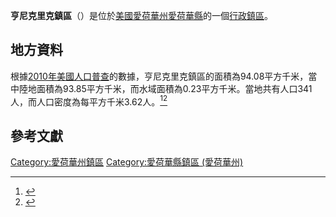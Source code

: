 {{noteTA
|G1=USState
|G2=地名
|G3=Unit
}}
{{Infobox settlement
|official_name            = 亨尼克里克鎮區
|native_name = Honey Creek Township
|settlement_type          = [[行政鎮區|行政鎮區]]
|image_skyline            = 
|imagesize                = 
|image_map                = 
|mapsize                  = 
|pushpin_map  =USA Iowa
|pushpin_label = 亨尼克里克鎮區
|pushpin_label_position   = top
|pushpin_map_caption      = 亨尼克里克鎮區在愛荷華州的位置
|subdivision_type         = [[世界政區索引|國家]]
|subdivision_type1        = [[美国州份|州份]]
|subdivision_type2        = [[愛荷華州行政区划|縣]]
|subdivision_name         = [[美国|美国]]
|subdivision_name1        = [[愛荷華州|愛荷華州]]
|subdivision_name2        = [[愛荷華縣_(愛荷華州)|愛荷華縣]]
|elevation_ft             = 899
|elevation_m              = 274
|timezone                 = [[北美中部時區|北美中部時區]]
|area_total_km2           = 94.08
|area_land_km2            = 93.85
|area_water_km2           = 0.23
|area_total_sq_mi         = 
|area_land_sq_mi          = 
|area_water_sq_mi         = 
|population_as_of         = [[2010年美國人口普查|2010]]
|population_footnotes     = 
|population_total         = 341
|population_density_km2   = auto
|population_density_sq_mi = auto
|utc_offset               = -6
|coordinates              = {{coord|41|49|50|N|92|15|01|W|type:city_region:US-AL_source:GNS-enwiki|display=inline,title}}
| coor_pinpoint           = 
| coordinates_footnotes   = 
|timezone_DST             = CDT
|utc_offset_DST           = -5
|postal_code_type         = [[美國郵區編號|郵區編號]]
|postal_code              = 
|area_code                = {{link-en|电话区号319|Area code 319|319}}
|blank_name = [[地名信息系统|GNIS ID]]
|blank_info = 468052
}}
'''亨尼克里克鎮區'''（{{lang-en|Honey Creek Township}}）是位於[[美國|美國]][[愛荷華州|愛荷華州]][[愛荷華縣_(愛荷華州)|愛荷華縣]]的一個[[行政鎮區|行政鎮區]]。

== 地方資料 ==
根據[[2010年美國人口普查|2010年美國人口普查]]的數據，亨尼克里克鎮區的面積為94.08平方千米，當中陸地面積為93.85平方千米，而水域面積為0.23平方千米。當地共有人口341人，而人口密度為每平方千米3.62人。<ref name="GR8">{{cite web|url=http://factfinder2.census.gov|publisher=[[美国人口调查局|美国人口调查局]]|accessdate=2011-05-14|title=American FactFinder|archive-date=2013-09-11|archive-url=https://web.archive.org/web/20130911234518/http://factfinder2.census.gov/|dead-url=no}}</ref><ref>{{cite web|url=https://www.citypopulation.de/en/usa/iowa/admin/|title=USA: Iowa (Counties and Townships) - City Population}}</ref>

== 參考文獻 ==
{{reflist}}

{{愛荷華縣 (愛荷華州)}}

{{DEFAULTSORT:Honey Creek Township}}
[[Category:愛荷華州鎮區|Category:愛荷華州鎮區]]
[[Category:愛荷華縣鎮區_(愛荷華州)|Category:愛荷華縣鎮區 (愛荷華州)]]

{{Iowa-geo-stub}}
<nowiki></nowiki>